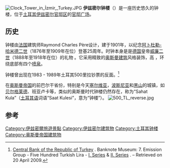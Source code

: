 {{Infobox building
| name = 伊兹密尔钟楼
| native_name= İzmir Saat Kulesi
| image = TR Izmir asv2020-02 img30 Konak Clock Tower.jpg
| building_type = 钟楼
| architectural_style = [[新古典主义建筑|新古典主义建筑]]、[[奥斯曼建筑|奥斯曼建筑]]
| location = {{TUR}}[[伊兹密尔|伊兹密尔]][[官邸区|官邸区]][[官邸广场|官邸广场]]
| coordinates ={{coord|38|25|8.04|N|27|07|43.32|E |region:TR_type:landmark |display=inline,title}}
| completion_date = 1901年
| height = {{convert|25|m|ft|abbr=on}}
| architect = Raymond Charles Père
}}
[[File:Clock_Tower_in_İzmir,_Turkey.JPG|thumb]]
'''伊兹密尔钟楼'''（{{lang-tr|İzmir Saat Kulesi}}）是一座历史悠久的钟楼，位于[[土耳其|土耳其]][[伊兹密尔|伊兹密尔]][[官邸区|官邸区]]的[[官邸广场|官邸广场]]。 

==历史==
钟楼由[[法国|法国]]建筑师Raymond Charles Père设计，建于1901年，以纪念[[阿卜杜勒-哈米德二世|阿卜杜勒-哈米德二世]]（1876年至1909年在位）登基25周年。时钟本身是是[[德国|德国]]皇帝[[威廉二世_(德国)|威廉二世]]（1888年至1918年在位）的礼物 。它采用精致的[[奥斯曼建筑|奥斯曼建筑]]风格装饰，高 {{convert|25|m|ft|abbr=on}}，环绕底部有四个[[喷泉|喷泉]]。

钟楼曾出现在1983 - 1989年土耳其500里拉钞票的反面。<ref>[http://www.tcmb.gov.tr/yeni/eng/ Central Bank of the Republic of Turkey] {{WebCite|url=https://www.webcitation.org/5hFIaQq0J?url=http://www.tcmb.gov.tr/yeni/eng/ |date=20090603031628 |dateformat=iso }}. Banknote Museum: 7. Emission Group - Five Hundred Turkish Lira - [http://www.tcmb.gov.tr/yeni/banknote/E7/262.htm I. Series] {{Wayback|url=http://www.tcmb.gov.tr/yeni/banknote/E7/262.htm |date=20110616143124 }} & [http://www.tcmb.gov.tr/yeni/banknote/E7/264.htm II. Series] {{Wayback|url=http://www.tcmb.gov.tr/yeni/banknote/E7/264.htm |date=20110616143155 }}. – Retrieved on 20 April 2009.</ref>

在[[奥斯曼帝国|奥斯曼帝国]]的前巴尔干省份，特别是今天[[塞尔维亚|塞尔维亚]]，[[波斯尼亚和黑塞哥维那|波斯尼亚]]和[[黑山|黑山]]的城镇，如[[贝尔格莱德|贝尔格莱德]]、班亚卢卡等，类似的奥斯曼时代钟楼仍然存在，称为“Sahat Kula”（[[土耳其语|土耳其语]]词语“Saat Kulesi”，意为“钟楼”）。
[[File:500_TL_reverse.jpg|none]]

==参考==
{{Reflist}}

[[Category:伊兹密爾旅遊景點|Category:伊兹密爾旅遊景點]]
[[Category:伊兹密尔建筑物|Category:伊兹密尔建筑物]]
[[Category:土耳其钟楼|Category:土耳其钟楼]]
[[Category:奥斯曼帝国建筑物|Category:奥斯曼帝国建筑物]]
